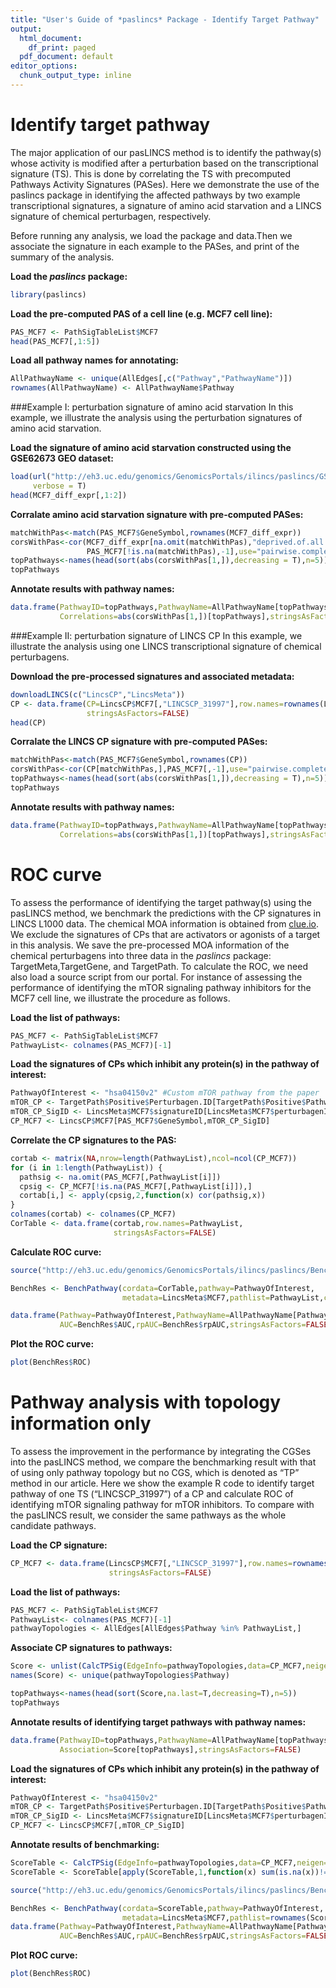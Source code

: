 ```yaml
---
title: "User's Guide of *paslincs* Package - Identify Target Pathway"
output:
  html_document:
    df_print: paged
  pdf_document: default
editor_options:
  chunk_output_type: inline
---
```


# Identify target pathway
The major application of our pasLINCS method is to identify the pathway(s) whose activity is modified after a perturbation based on the transcriptional signature (TS). This is done by correlating the TS with precomputed Pathways Activity Signatures (PASes). Here we demonstrate the use of the paslincs package in identifying the affected pathways by two example transcriptional signatures, a signature of amino acid starvation and a LINCS signature of chemical perturbagen, respectively. 

Before running any analysis, we load the package and data.Then we associate the signature in each example to the PASes, and print of the summary of the analysis.

**Load the *paslincs* package:**
```r
library(paslincs)
```

**Load the pre-computed PAS of a cell line (e.g. MCF7 cell line):**
```r
PAS_MCF7 <- PathSigTableList$MCF7
head(PAS_MCF7[,1:5])
```

**Load all pathway names for annotating:**
```r
AllPathwayName <- unique(AllEdges[,c("Pathway","PathwayName")])
rownames(AllPathwayName) <- AllPathwayName$Pathway
```

###Example I: perturbation signature of amino acid starvation
In this example, we illustrate the analysis using the perturbation signatures of amino acid starvation.

**Load the signature of amino acid starvation constructed using the GSE62673 GEO dataset:**
```r
load(url("http://eh3.uc.edu/genomics/GenomicsPortals/ilincs/paslincs/GSE62673_mcf7_signatures.Rdata"),
     verbose = T)
head(MCF7_diff_expr[,1:2])
```

**Corralate amino acid starvation signature with pre-computed PASes:**
```r
matchWithPas<-match(PAS_MCF7$GeneSymbol,rownames(MCF7_diff_expr))
corsWithPas<-cor(MCF7_diff_expr[na.omit(matchWithPas),"deprived.of.all.amino.acids-control.media"],
                 PAS_MCF7[!is.na(matchWithPas),-1],use="pairwise.complete.obs")
topPathways<-names(head(sort(abs(corsWithPas[1,]),decreasing = T),n=5))
topPathways
```

**Annotate results with  pathway names:**
```r
data.frame(PathwayID=topPathways,PathwayName=AllPathwayName[topPathways,"PathwayName"],
           Correlations=abs(corsWithPas[1,])[topPathways],stringsAsFactors=FALSE)
```


###Example II: perturbation signature of LINCS CP
In this example, we illustrate the analysis using one LINCS transcriptional signature of chemical perturbagens.

**Download the pre-processed signatures and associated metadata:**
```r
downloadLINCS(c("LincsCP","LincsMeta"))
CP <- data.frame(CP=LincsCP$MCF7[,"LINCSCP_31997"],row.names=rownames(LincsCP$MCF7),
                 stringsAsFactors=FALSE) 
head(CP)

```

**Corralate the LINCS CP signature with pre-computed PASes:**
```r
matchWithPas<-match(PAS_MCF7$GeneSymbol,rownames(CP))
corsWithPas<-cor(CP[matchWithPas,],PAS_MCF7[,-1],use="pairwise.complete.obs")
topPathways<-names(head(sort(abs(corsWithPas[1,]),decreasing = T),n=5))
topPathways
```

**Annotate results with  pathway names:**
```r
data.frame(PathwayID=topPathways,PathwayName=AllPathwayName[topPathways,"PathwayName"],
           Correlations=abs(corsWithPas[1,])[topPathways],stringsAsFactors=FALSE)
```

# ROC curve
To assess the performance of identifying the target pathway(s) using the pasLINCS method, we benchmark the predictions with the CP signatures in LINCS L1000 data. The chemical MOA information is obtained from [clue.io](http://clue.io). We exclude the signatures of CPs that are activators or agonists of a target in this analysis. We save the pre-processed MOA information of the chemical perturbagens into three data in the *paslincs* package: TargetMeta,TargetGene, and TargetPath. To calculate the ROC, we need also load a source script from our portal. For instance of assessing the performance of identifying the mTOR signaling pathway inhibitors for the MCF7 cell line, we illustrate the procedure as follows.

**Load the list of pathways:**
```r
PAS_MCF7 <- PathSigTableList$MCF7
PathwayList<- colnames(PAS_MCF7)[-1]
```

**Load the signatures of CPs which inhibit any protein(s) in the pathway of interest:**
```r
PathwayOfInterest <- "hsa04150v2" #Custom mTOR pathway from the paper
mTOR_CP <- TargetPath$Positive$Perturbagen.ID[TargetPath$Positive$Pathway==PathwayOfInterest]
mTOR_CP_SigID <- LincsMeta$MCF7$signatureID[LincsMeta$MCF7$perturbagenID %in% mTOR_CP]
CP_MCF7 <- LincsCP$MCF7[PAS_MCF7$GeneSymbol,mTOR_CP_SigID]
```

**Correlate the CP signatures to the PAS:**
```r
cortab <- matrix(NA,nrow=length(PathwayList),ncol=ncol(CP_MCF7))
for (i in 1:length(PathwayList)) {
  pathsig <- na.omit(PAS_MCF7[,PathwayList[i]])
  cpsig <- CP_MCF7[!is.na(PAS_MCF7[,PathwayList[i]]),]
  cortab[i,] <- apply(cpsig,2,function(x) cor(pathsig,x))
}
colnames(cortab) <- colnames(CP_MCF7)
CorTable <- data.frame(cortab,row.names=PathwayList,
                       stringsAsFactors=FALSE)
```

**Calculate ROC curve:**
```r
source("http://eh3.uc.edu/genomics/GenomicsPortals/ilincs/paslincs/BenchPathway.R")
```
```r
BenchRes <- BenchPathway(cordata=CorTable,pathway=PathwayOfInterest,
                         metadata=LincsMeta$MCF7,pathlist=PathwayList,cutoff=0.9)

data.frame(Pathway=PathwayOfInterest,PathwayName=AllPathwayName[PathwayOfInterest,"PathwayName"],
           AUC=BenchRes$AUC,rpAUC=BenchRes$rpAUC,stringsAsFactors=FALSE)
```

**Plot the ROC curve:**
```r
plot(BenchRes$ROC)
```


# Pathway analysis with topology information only
To assess the improvement in the performance by integrating the CGSes into the pasLINCS method, we compare the benchmarking result with that of using only pathway topology but no CGS, which is denoted as "TP" method in our article. Here we show the example R code to identify target pathway of one TS ("LINCSCP_31997") of a CP and calculate ROC of identifying mTOR signaling pathway for mTOR inhibitors. To compare with the pasLINCS result, we consider the same pathways as the whole candidate pathways.

**Load the CP signature:**
```r
CP_MCF7 <- data.frame(LincsCP$MCF7[,"LINCSCP_31997"],row.names=rownames(LincsCP$MCF7),
                      stringsAsFactors=FALSE) 
```

**Load the list of pathways:**
```r
PAS_MCF7 <- PathSigTableList$MCF7
PathwayList<- colnames(PAS_MCF7)[-1]
pathwayTopologies <- AllEdges[AllEdges$Pathway %in% PathwayList,]
```

**Associate CP signatures to pathways:**
```r
Score <- unlist(CalcTPSig(EdgeInfo=pathwayTopologies,data=CP_MCF7,neigen=1))
names(Score) <- unique(pathwayTopologies$Pathway)
```
```r
topPathways<-names(head(sort(Score,na.last=T,decreasing=T),n=5))
topPathways
```

**Annotate results of identifying target pathways with  pathway names:**
```r
data.frame(PathwayID=topPathways,PathwayName=AllPathwayName[topPathways,"PathwayName"],
           Association=Score[topPathways],stringsAsFactors=FALSE)
```

**Load the signatures of CPs which inhibit any protein(s) in the pathway of interest:**
```r
PathwayOfInterest <- "hsa04150v2"
mTOR_CP <- TargetPath$Positive$Perturbagen.ID[TargetPath$Positive$Pathway==PathwayOfInterest]
mTOR_CP_SigID <- LincsMeta$MCF7$signatureID[LincsMeta$MCF7$perturbagenID %in% mTOR_CP]
CP_MCF7 <- LincsCP$MCF7[,mTOR_CP_SigID]
```

**Annotate results of benchmarking:**
```r
ScoreTable <- CalcTPSig(EdgeInfo=pathwayTopologies,data=CP_MCF7,neigen=1)
ScoreTable <- ScoreTable[apply(ScoreTable,1,function(x) sum(is.na(x))!=length(x)),]

source("http://eh3.uc.edu/genomics/GenomicsPortals/ilincs/paslincs/BenchPathway.R")
```
```r
BenchRes <- BenchPathway(cordata=ScoreTable,pathway=PathwayOfInterest,
                         metadata=LincsMeta$MCF7,pathlist=rownames(ScoreTable),cutoff=0.9,direction="<")
data.frame(Pathway=PathwayOfInterest,PathwayName=AllPathwayName[PathwayOfInterest,"PathwayName"],
           AUC=BenchRes$AUC,rpAUC=BenchRes$rpAUC,stringsAsFactors=FALSE)
```

**Plot ROC curve:**
```r
plot(BenchRes$ROC)
```



